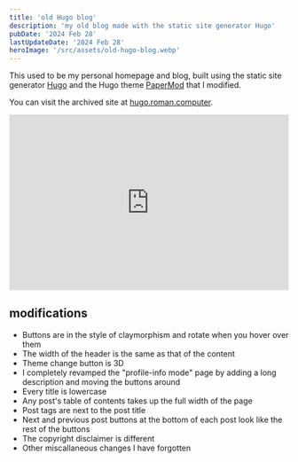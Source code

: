```yaml
---
title: 'old Hugo blog'
description: 'my old blog made with the static site generator Hugo'
pubDate: '2024 Feb 28'
lastUpdateDate: '2024 Feb 28'
heroImage: '/src/assets/old-hugo-blog.webp'
---
```


This used to be my personal homepage and blog, built using the static site generator [Hugo](https://gohugo.io/) and the Hugo theme [PaperMod](https://github.com/adityatelange/hugo-PaperMod/) that I modified.

You can visit the archived site at [hugo.roman.computer](https://hugo.roman.computer).

<div style="position: relative; padding-bottom: 62.82722513089005%; height: 0;"><iframe src="https://www.loom.com/embed/c3af736e79e04bda91d5a339d955a929?sid=fa6d9e11-229f-491e-ae06-2add8187e0cb" frameborder="0" webkitallowfullscreen mozallowfullscreen allowfullscreen style="position: absolute; top: 0; left: 0; width: 100%; height: 100%;"></iframe></div>

## modifications

- Buttons are in the style of claymorphism and rotate when you hover over them
- The width of the header is the same as that of the content
- Theme change button is 3D
- I completely revamped the "profile-info mode" page by adding a long description and moving the buttons around
- Every title is lowercase
- Any post's table of contents takes up the full width of the page
- Post tags are next to the post title
- Next and previous post buttons at the bottom of each post look like the rest of the buttons
- The copyright disclaimer is different
- Other miscallaneous changes I have forgotten